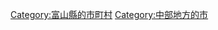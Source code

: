 {{Commonscat|Takaoka, Toyama}}
{{Catmore}}

{{DEFAULTSORT:Takaoka-shi}}
[[Category:富山縣的市町村|Category:富山縣的市町村]]
[[Category:中部地方的市|Category:中部地方的市]]